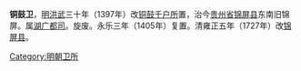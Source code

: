 {{Unreferenced|time=2022-01-25T15:53:50+00:00}}
'''铜鼓卫'''，[[明|明]][[洪武|洪武]]三十年（1397年）改[[铜鼓千户所|铜鼓千户所]]置，治今[[贵州省|贵州省]][[锦屏县|锦屏县]]东南旧锦屏。属[[湖广都司|湖广都司]]。旋废。永乐三年（1405年）复置。清雍正五年（1727年）改[[锦屏县|锦屏县]]。 

[[Category:明朝卫所|Category:明朝卫所]]